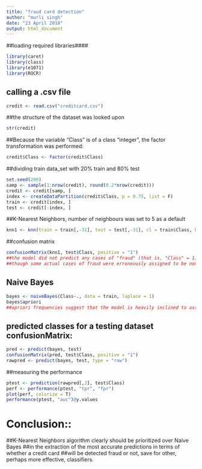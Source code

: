 ---
title: "fraud card detection"
author: "murli singh"
date: "23 April 2018"
output: html_document
---
##loading required libraries####
```{r}
library(caret)
library(class)
library(e1071)
library(ROCR)
```
## calling a .csv file
```{r}
credit <- read.csv("creditcard.csv")
```
##the structure of the dataset was looked upon
```{r}
str(credit)
```
##Because the variable "Class" is of a class "integer", the factor transformation was performed: 
```{r}
credit$Class <- factor(credit$Class)
```
##dividing train data_set with 20% train and 80% test
```{r}
set.seed(200)
samp <- sample(1:nrow(credit), round(0.2*nrow(credit)))
credit <- credit[samp, ]
index <- createDataPartition(credit$Class, p = 0.75, list = F)
train <- credit[index, ]
test <- credit[-index, ]
```
##K-Nearest Neighbors, number of neighbours was set to 5 as a default
```{r}
knn1 <- knn(train = train[,-31], test = test[,-31], cl = train$Class, k = 5)
```
##confusion matrix
```{r}
confusionMatrix(knn1, test$Class, positive = "1")
##the model did not predict any cases of "fraud" (that is, "Class" = 1),
##though some actual cases of fraud were erroneously assigned to be non-fraud. 

```
## Naive Bayes
```{r}
bayes <- naiveBayes(Class~., data = train, laplace = 1)
bayes$apriori
##apriori frequencies suggest that the model is heavily inclined to assigning non-fraud values 
```
## predicted classes for a testing dataset confusionMatrix:
```{r}
pred <- predict(bayes, test)
confusionMatrix(pred, test$Class, positive = "1")
rawpred <- predict(bayes, test, type = "raw")
```
##measuring the performance
```{r}
ptest <- prediction(rawpred[,2], test$Class)
perf <- performance(ptest, "tpr", "fpr")
plot(perf, colorize = T)
performance(ptest, "auc")@y.values
```
# Conclusion::
##K-Nearest Neighbors algorithm clearly should be prioritized over Naive Bayes 
##in the extraction of the most accurate predictions in terms of whether a credit card 
##will be detected fraud or not, save for other, perhaps more effective, classifiers. 
